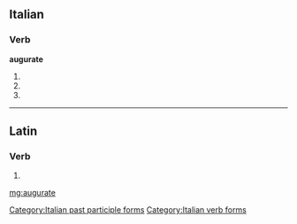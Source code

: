 ==Italian==

===Verb===
'''augurate'''

# {{form of|[[second-person|Second-person]] [[plural]] [[present tense]]|augurare|lang=Italian}}
# {{form of|Second-person plural [[imperative]]|augurare|lang=Italian}}
# {{form of|[[feminine|Feminine]] plural|augurato}}

[[Category:Italian past participle forms]]
[[Category:Italian verb forms]]

----

==Latin==

===Verb===
{{la-verb-form|augurāte}}

# {{conjugation of|auguro|augurō|1|p|pres|act|imp|lang=la}}

[[mg:augurate]]